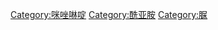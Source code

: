 {{Commonscat|Imidazolidinones}}

[[Category:咪唑啉啶|Category:咪唑啉啶]]
[[Category:酰亚胺|Category:酰亚胺]]
[[Category:脲|Category:脲]]